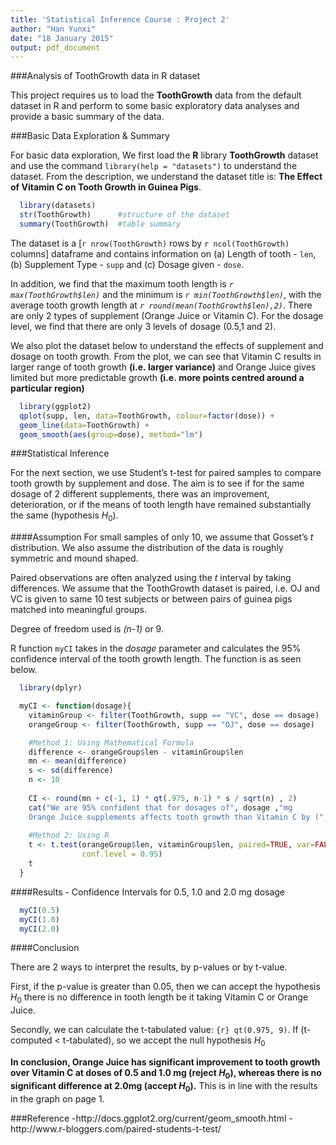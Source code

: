 ```yaml
---
title: 'Statistical Inference Course : Project 2'
author: "Han Yunxi"
date: "18 January 2015"
output: pdf_document
---
```


###Analysis of ToothGrowth data in R dataset

This project requires us to load the **ToothGrowth** data from the default dataset in R and perform to some basic exploratory data analyses and provide a basic summary of the data.

###Basic Data Exploration & Summary

For basic data exploration, We first load the **R** library **ToothGrowth** dataset and use the command  `library(help = "datasets")` to understand the dataset. From the description, we understand the dataset title is: **The Effect of Vitamin C on Tooth Growth in Guinea Pigs**.  

```r
  library(datasets)
  str(ToothGrowth)      #structure of the dataset
  summary(ToothGrowth)  #table summary
```

The dataset is a [`r nrow(ToothGrowth)` rows by `r ncol(ToothGrowth)` columns] dataframe and contains information on (a) Length of tooth - `len`, (b) Supplement Type - `supp` and (c) Dosage given - `dose`. 

In addition, we find that the maximum tooth length is *`r max(ToothGrowth$len)`* and the minimum is *`r min(ToothGrowth$len)`*, with the average tooth growth length at *`r round(mean(ToothGrowth$len),2)`*. There are only 2 types of supplement (Orange Juice or Vitamin C). For the dosage level, we find that there are only 3 levels of dosage (0.5,1 and 2).

We also plot the dataset below to understand the effects of supplement and dosage on tooth growth. From the plot, we can see that Vitamin C results in larger range of tooth growth **(i.e. larger variance)** and Orange Juice gives limited but more predictable growth **(i.e. more points centred around a particular region)**

```r
  library(ggplot2)
  qplot(supp, len, data=ToothGrowth, colour=factor(dose)) + 
  geom_line(data=ToothGrowth) + 
  geom_smooth(aes(group=dose), method="lm")
```

###Statistical Inference

For the next section, we use Student's t-test for paired samples to compare tooth growth by supplement and dose. The aim is to see if for the same dosage of 2 different supplements, there was an improvement, deterioration, or if the means of tooth length have remained substantially the same (hypothesis $H_0$).   

####Assumption
For small samples of only 10, we assume that Gosset's $t$ distribution. We also assume the distribution of the data is roughly symmetric and mound shaped.

Paired observations are often analyzed using the $t$ interval by taking differences. We  assume that the ToothGrowth dataset is paired, i.e. OJ and VC is given to same 10 test subjects or between pairs of guinea pigs matched into meaningful groups.

Degree of freedom used is *(n-1)* or 9.

R function `myCI` takes in the *dosage* parameter and calculates the 95% confidence interval of the tooth growth length. The function is as seen below.

```r
  library(dplyr)
```

```r
  myCI <- function(dosage){
    vitaminGroup <- filter(ToothGrowth, supp == "VC", dose == dosage)  
    orangeGroup <- filter(ToothGrowth, supp == "OJ", dose == dosage)

    #Method 1: Using Mathematical Formula
    difference <- orangeGroup$len - vitaminGroup$len 
    mn <- mean(difference)
    s <- sd(difference)
    n <- 10
  
    CI <- round(mn + c(-1, 1) * qt(.975, n-1) * s / sqrt(n) , 2)
    cat("We are 95% confident that for dosages of", dosage ,"mg 
    Orange Juice supplements affects tooth growth than Vitamin C by (", CI , ")mm.")
    
    #Method 2: Using R
    t <- t.test(orangeGroup$len, vitaminGroup$len, paired=TRUE, var=FALSE, 
                conf.level = 0.95)
    t
  }
```

####Results - Confidence Intervals for 0.5, 1.0 and 2.0 mg dosage 
```r
  myCI(0.5)
  myCI(1.0)
  myCI(2.0)
```

####Conclusion

There are 2 ways to interpret the results, by p-values or by t-value. 

First, if the p-value is greater than 0.05, then we can accept the hypothesis $H_0$ there is no difference in tooth length be it taking Vitamin C or Orange Juice. 

Secondly, we can calculate the t-tabulated value: ```{r} qt(0.975, 9)```. If (t-computed < t-tabulated), so we accept the null hypothesis $H_0$

**In conclusion, Orange Juice has significant improvement to tooth growth over Vitamin C at doses of 0.5 and 1.0 mg (reject $H_0$), whereas there is no significant difference at 2.0mg (accept $H_0$).** This is in line with the results in the graph on page 1.

###Reference
-http://docs.ggplot2.org/current/geom_smooth.html
-http://www.r-bloggers.com/paired-students-t-test/

